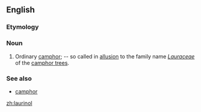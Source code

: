 ==English==

===Etymology===
{{suffix|laurin|ol|lang=en}}

===Noun===
{{en-noun|-|s}}

# {{context|chemistry|lang=en}} Ordinary [[camphor]]; -- so called in [[allusion]] to the family name ''[[Lauraceae]]'' of the [[camphor tree]]s.

===See also===
*[[camphor]]

[[zh:laurinol]]